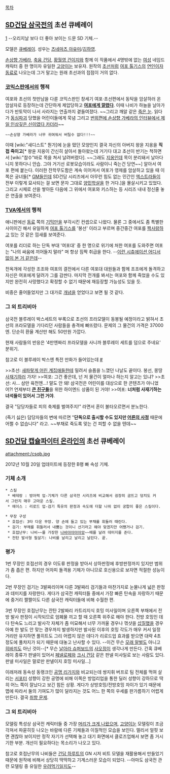 [[목차]]

== [[SD건담 삼국전]]의 초선 큐베레이 ==
[attachment:/c32.png]
--오리지날 보다 더 좋아 보이는 드문 SD 기체.--

모델은 [[큐베레이]]. 성우는 [[츠네마츠 아유미]]/[[김하영]].

[[손상향 가베라]], [[축융 건담]], [[황월영 건이지]]와 함께 이 작품에서 4명밖에 없는 [[여성]] 네임드 캐릭터 중 한 명이자 유일한 [[고양이눈]] 보유자. 원작의 [[초선]]처럼 [[여포 톨기스]]의 [[연인]]이자 [[동료]]로 나오는데 그거 말고는 원래 초선과의 접점이 거의 없다.

=== [[코믹스]]판에서의 행적 ===
여포와 초선의 첫만남을 다룬 코믹스판인 창세기 여포·초선편에서 동탁을 암살하러 온 암살자로 등장하는데 간단하게 제압당하고 '''[http://0-media-cdn.foolz.us/ffuuka/board/m/image/1355/26/1355268574604.jpg 여포에게 깔렸다]'''. 이때 나비가 하늘을 날아가다가 반토막이 나서 사라지는 연출까지 곁들여졌다. ~~그리고 깨알 같은 [[죽은 눈]]. 읽다가 [[동심파괴]] 당했을 어린이들에게 묵념 그리고 [http://hontai1.blog.me/40145467439 번외편에 손상향 가베라의 인터뷰에서 제일 인상깊은 신이였다 카더라]~~
 ~~손상향 가베라가 너무 귀여워서 버틸수 없다!!!~~

이때 [wiki:"새디스트" 뭔가]에 눈을 떴던 모양인지 결국 자신의 아버지 왕윤 지옹을 '''직접 죽이고'''[* 왕윤 지옹이 간신히 살아서 돌아왔는데 거기다 대고 초선이 반기는 척하면서 [wiki:"참수"바로 목을 쳐서 날려버렸다]. ~~그래도 [[지옹]]인데 목이 분리돼서 날아다니지 못하다니 안습. 그야 거기선 로봇모습이라도 사람이니 죽는건 당연~~] 알아서 여포 편에 붙는다. 이러한 잔학무도함은 계속 이어져서 여포가 영제를 암살하고 있을 때 이쪽은 궁녀들[* [[GM]]들인데 SD건담 시리즈에서 아무런 힘도 없는 민간인 [[엑스트라]]들이 전부 이렇게 묘사되는 걸 보면 문자 그대로 [[양민학살]]을 한 거다.]을 몰살시키고 있었다. 그리고 시체로 산을 쌓아둔 다음에 그 위에서 여포와 키스하는 등 시리즈 내내 정신줄 놓은 연출을 보여준다.

=== [[TVA]]에서의 행적 ===
애니판에선 [[동료]] 쪽의 [[기믹]]만을 부각시킨 컨셉으로 나왔다. 물론 그 중에서도 좀 특별한 사이이긴 해서 유일하게 [[여포 톨기스]]를 '봉선' 이라고 부르며 중간중간 여포를 [[짝사랑]]하고 있는 것 같은 낌새를 보여준다.

여포를 리더로 하는 단독 부대 '여포대' 중 한 명으로 위기에 처한 여포를 도와주면 여포는 "나의 싸움에 끼어들지 말라" 며 항상 짐짝 취급을 한다. --[[도몬 캇슈|이런 시츄에이션 어디서]] [[레인 미카무라|많이 본 거 같은데]]--

천옥개에 각성한 조조와 여포의 결전에서 다른 여포대 대원들과 함께 조조에게 돌격하고 자신은 여포에게 달려가 그를 감싼다. 마지막 전개를 봐서는 여포와 함께 죽었을 수도 있지만 완전히 사망했다고 확정할 수 없기 때문에 재등장할 가능성도 있을 듯.

비중은 줄어들었지만 그 대가로 [[개념]]을 얻었다고 보면 될 것 같다.

=== 그 외 트리비아 ===
삼국전 블루레이 박스세트의 부록으로 초선의 프라모델이 동봉될 예정이라고 밝혀서 초선의 프라모델을 기다리던 사람들을 충격에 빠뜨렸다. 문제의 그 물건의 가격은 37000엔. 단순히 환율 계산만 해도 50만원 가깝다.

현재 사람들의 반응은 '4만엔짜리 프라모델을 사니까 블루레이 세트를 덤으로 주네요' 분위기.

참고로 이 블루레이 박스엔 특전 만화가 들어있는데 [http://mistjade.egloos.com/2837453 #]

>>초선: [[손상향 가베라|새파랗게 어]][[축융 건담|린 계집애]]들한테 밀려서 슬픔을 느꼈던 나날도 끝이다. 봉선, 몽땅 [[사재기]]하러 가자!
>>여포: 그건 좋은데, 넌 저 물건이 얼마나 하는지 알고는 있냐?
>>초선: 사... 삼만 육천엔...! 말도 안 돼! 삼국전은 어린이를 대상으로 한 콘텐츠가 아니었어?! 언제부터 '''[[오타쿠|큰 친구들]]'''을 위한 하이엔드 상품이 된 거야!
>>여포: '''너처럼 사재기하는 녀석들이 있어서 그런 거야'''.

결국 "담당자들로 피의 축제를 벌여주지!" 라면서 혼이 불타오르면서 분노한다.

(죽기 싫은) 담당자들의 변에 따르면 "'''단독으로 출시할 수도 있지만 [[어른의 사정]]''' 때문에 어쩔 수 없습니다" 라고. ~~부채로 죽도록 맞는 건 피할 수 없을 텐데~~

== [[SD건담 캡슐파이터 온라인]]의 초선 큐베레이 ==
attachment:/csqb.jpg

2012년 10월 20일 업데이트에 등장한 B랭 빠 속성 기체.

=== 기체 소개 ===
 * 스킬
  * 베테랑 : 방어력 업-기체가 다른 삼국전 시리즈에 비교해서 굉장히 굼뜨고 덩치도 커서 그런지 매우 고마운 스킬.
  * 에이스 : 리로드 업-검기 특유의 판정과 속도에 더할 나위 없이 궁합이 좋은 스킬이다.

 * 무장 구성
  * 호접선: 3타 다운 무장. 양 손에 들고 있는 부채를 휘둘러 때린다.
  * 검기: 부채를 휘둘러서 내뿜는 것이니 선기라고 해야 맞겠지만 어쨌거나 검기. 
  * 호접난무: 나비~~를 가장한 [[사오정(날아라 슈퍼보드)|나바아아아아앙]]~~떼를 날려 데미지를 준다.  
  * 전탄 발사형 필살기: 나비를 날리고 날리고 날린다. 끝.

=== 평가 ===
1번 무장인 호접선의 경우 이도류 판정을 받아서 상하판정에 후방판정까지 있지만 범위가 좀 좁은 편. 하지만 어차피 돌격용 기체가 아니므로 호신용으로 보자면 적절한 성능이다.

2번 무장인 검기는 3발짜리이며 다른 3발짜리 검기들과 마찬가지로 눈물나게 넓은 판정과 데미지를 자랑한다. 게다가 삼국전 캐릭터들 중에서 가장 빠른 탄속을 자랑하기 때문에 중거리 짤짤이도 다른 삼국전 캐릭터들에 비해 수월한 편.

3번 무장인 호접난무는 잔탄 2발짜리 카트리지식 호밍 미사일이며 오른쪽 부채에서 전방 발사 판정이 시작되므로 엄폐물 끼고 할 때 오른쪽 위주로 해야 한다. 전방 호밍인 데다 탄속도 느리고 발사각 자체가 좀 미묘해서 너무 가까울 경우나 꺾샷을 [[삽질]]했을 경우 아예 한 발도 안 맞는 경우까지 발생하지만 발사된 이후의 호밍 각도가 매우 커서 일정 거리만 유지하면 풀히트도 그리 어렵지 않은 데다가 리로드업 효과를 받으면 대략 4초 정도에 풀챠지가 되기 때문에 대놓고 난사할 수 있다. --이건 무슨 [[모래 말벌]]도 아니고 [[히바치(돈파치 시리즈)|히바치]]도 아닌 것이--[* 무슨 [[날아라 슈퍼보드]]의 [[사오정]]이 생각나게 만든다. 간혹 큐베레이 종류가 판넬이 있어서 [[페넬로페]]와 [[크시 건담]] 같은 판넬 미사일로 보는 사람도 있다. 판넬 미사일은 말로만 판넬이지 호밍 미사일...]

이래저래 동속성 동랭크인 [[공명 리가지]]와 비교되는데 쌍지휘 버프로 팀 전체를 먹여 살리는 [[서포터]] 성향이 강한 공명에 비해 이쪽은 방업리업을 통한 딜러 성향이 강하므로 딱히 어느 쪽이 잘났다고 보긴 힘든 상황. 게다가 상방호밍/전방호밍 차이가 있기 때문에 맵에 따라서 둘의 기여도가 많이 달라지는 것도 어느 한 쪽의 우세를 판가름하기 어렵게 만든다. 결국 [[취향입니다 존중해주시죠|취향 문제]].

=== 그 외 트리비아 ===
모델링 특성상 삼국전 캐릭터들 중 가장 [[대두|머리가 크게 나왔으며]], [[고양이눈]] 모델링이 조금 각져서 파묻히듯 나오는 바람에 다른 기체들과 이질적인 모습을 보인다. 멀리서 얼핏 보면 괜찮아 보이지만 정작 자기가 선택해 놓고 대기 화면에서 클로즈업해서 보면 좀 거시기한 부분. 개선이 필요하다는 목소리가 나오고 있다.

참고로 호접난무의 나비들은 [[건담 하루트]]의 GN 시저 비트 모델을 재활용해서 만들었기 때문에 원작에 비해서 상당히 딱딱하고 기계스러운 모습이 되었다. --아마도 삼국전 관련 모델링 중 유일한 [[우려먹기]]일지도--
